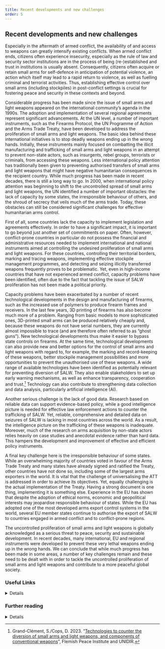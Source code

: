 ```yaml
---
title: Recent developments and new challenges
order: 5
---
```


## Recent developments and new challenges

Especially in the aftermath of armed conflict, the availability of and access to weapons can greatly intensify existing conflicts. When armed conflict ends, citizens often experience insecurity, especially as the rule of law and security sector institutions are in the process of being (re-)established and trust in institutions is usually absent. Consequently, citizens often acquire or retain small arms for self-defence in anticipation of potential violence, an action which itself may lead to a rapid return to violence, as well as fuelling criminal and terrorist activities. Thus, establishing effective control over small arms (including stockpiles) in post-conflict settings is crucial for fostering peace and security in these contexts and beyond.

Considerable progress has been made since the issue of small arms and light weapons appeared on the international community’s agenda in the 1990s. The adoption and implementation of several regional agreements represent significant advancements. At the UN level, a number of important instruments, such as the Firearms Protocol, the UN Programme of Action and the Arms Trade Treaty, have been developed to address the proliferation of small arms and light weapons. The basic idea behind these international initiatives is to stop deadly weapons ending up in the wrong hands. Initially, these instruments mainly focused on combatting the illicit manufacturing and trafficking of small arms and light weapons in an
attempt to prevent non-state actors, such as insurgents, rebel groups, terrorists or criminals,
from accessing these weapons. Less international policy attention has traditionally been given to preventing authorised transfers of small arms and light weapons that might have negative humanitarian consequences in the recipient country.
 While much progress has been made in recent decades, there is still a long way to go. In 2000, when international policy attention was beginning to shift to the uncontrolled spread of small arms and light weapons, the UN identified a number of important obstacles: the lack of capacity by some states, the irresponsible behaviour of others, and the shroud of secrecy that veils much of the arms trade. Today, these obstacles can still be considered significant challenges for effective humanitarian arms control.

First of all, some countries lack the capacity to implement legislation and agreements
effectively. In order to have a significant impact, it is important to go beyond just another set of commitments on paper. Often, however, conflict-prone countries in particular do not possess the financial and administrative resources needed to implement international and national instruments aimed at controlling the undesired proliferation of small arms and light weapons. For these countries, controlling their territorial borders, marking and tracing weapons, implementing effective stockpile management programmes, and detecting and seizing illicitly transferred weapons frequently proves to be problematic. Yet, even in high-income countries that have not experienced armed conflict, capacity problems have been identified, often due to the fact that tackling the issue of SALW proliferation has not been made a political priority.

Capacity problems have been exacerbated by a number of recent technological developments in the design and manufacturing of firearms, such as the increased use of polymers to produce
firearm frames and receivers. In the last few years, 3D printing of firearms has also become much more of a problem. Ranging from basic models to more sophisticated ones, 3D-printed small arms can be produced relatively cheaply and, because these weapons do not have serial numbers, they are currently almost impossible to trace (and are therefore often referred to as “ghost guns”). New technological developments thus make it easier to bypass state controls on firearms. At the same time, technological developments can also provide new and better options for the control of small arms and light weapons with regard to, for example, the marking and record-keeping of these weapons, better stockpile management possibilities and more opportunities to prevent the unauthorised use of these weapons. A wide range of available technologies have been identified as potentially relevant for preventing diversion of SALW. They also enable stakeholders to set up early warning mechanisms, as well as enhance transparency, cooperation and trust.[^6] Technology can also contribute to strengthening data collection and data analysis, particularly artificial intelligence (AI).

Another serious challenge is the lack of good data. Research based on reliable data can support evidence-based policy, while a good intelligence picture is needed for effective law enforcement actions to counter the trafficking of SALW. Yet, reliable, comprehensive and detailed data on seizures of SALW is lacking in most countries across the world. As a result, the intelligence picture on the trafficking of these weapons is inadequate. Moreover, much of the research on arms acquisition by non-state actors relies heavily on case studies and anecdotal evidence rather than hard data. This hampers the development and improvement of effective and efficient policy instruments.

A final key challenge here is the irresponsible behaviour of some states. While an overwhelming majority of countries voted in favour of the Arms Trade Treaty and many states have already signed and ratified the Treaty, other countries have not done so, including some of the largest arms exporters in the world. It is vital that the challenge of universalising the ATT is addressed in order to achieve its objectives. Yet, equally challenging is the actual implementation of the Treaty. Having a strong document is one thing, implementing it is something else. Experience in the EU has shown that despite the adoption of ethical norms, economic and geopolitical interests may jeopardise responsible behaviour of states. While the EU has adopted one of the most developed arms export control systems in the world, several EU member states continue to authorise the export of SALW to countries engaged in armed conflict and to conflict-prone regions.

The uncontrolled proliferation of small arms and light weapons is globally acknowledged as a serious threat to peace, security and sustainable development. In recent decades, many international, EU and regional instruments were developed to prevent these very lethal weapons ending up in the wrong hands. We can conclude that while much progress has been made in some areas, a number of key challenges remain and these need to be dealt with in order to tackle the uncontrolled proliferation of small arms and light weapons and contribute to a more peaceful global society.

### Useful Links
<DetailsGroup>
<Details summary="Relevant websites and research organisations">
* [Arms Trade Treaty](https://thearmstradetreaty.org/)
* [COARM database on arms exports](https://webgate.ec.europa.eu/eeasqap/sense/app/75fd8e6e-68ac-42dd-a078-f616633118bb/sheet/74299ecd-7a90-4b89-a509-92c9b96b86ba/state/analysis)
* [Conflict Armament Research](https://www.conflictarm.com/)
* [EU arms export control](https://www.eeas.europa.eu/eeas/arms-export-control-arms-trade-treaty_en)
* [Firearms Protocol](https://treaties.un.org/Pages/ViewDetails.aspx?src=TREATY&mtdsg_no=I-1&chapter=1&clang=_en)
* [Flemish Peace Institute](https://www.flemishpeaceinstitute.eu)
* [Small Arms Survey](https://www.smallarmssurvey.org/)
* [South Eastern and Eastern Europe Clearinghouse for the Control of Small Arms and Light Weapons (SEESAC)](https://www.seesac.org/)
* [UN Programme of Action on small arms and its International Tracing Instrument](https://disarmament.unoda.org/convarms/salw/programme-of-action/)
</Details>
</DetailsGroup>

### Further reading
<DetailsGroup>
<Details summary="Reference List">
* Acheson, R., (2020), Gender-based Violence and the Arms Trade, Special Section: Arms Trade Treaty and the Responsibility to Protect.
* Conflict Armament Research (2016), Investigating cross-border weapon transfers in the Sahel, London: Conflict Armament Research.
* Conflict Armament (2024), After the Caliphate: Islamic State weapons in high-profile operations in North-East Syria, London: Conflict Armament Research.
* Duquet, N. et al (2019), Armed to kill: An comprehensive analysis of the guns used in public mass shootings in Europe between 2009 and 2018, Brussels: Flemish Peace Institute.
* Duquet, N. (2019), The 2019 EU SALW Strategy: Towards an integrated and comprehensive approach, EU Non-Proliferation Consortium, Non-Proliferation Papers, No.62.
* Florquin, N., et al. (2020), Trade Update 2020 – An Eye on Ammunition Transfers to Africa, Small Arms Survey.
* Holtom, P. & Pavesi I. (2018), Trade Update 2018: Sub-Saharan Africa in Focus, Geneva: Small Arms Survey.
* Krause, K. (2010), "Small Arms", in Burgess (J.P.) (ed.), The Routledge Handbook of New Security Studies, London: Routledge Handbooks, 27-38.
* Saferworld (2016), Implementing the ATT: Essential elements of an effective arms transfer control system, London: Saferworld.
* UNIDIR (2018), The International Tracing Instrument: Examining options to support operationalization, Geneva: UNIDIR.
</Details>
</DetailsGroup>

[^6]: Grand-Clément, S./Cops, D. 2023. “[Technologies to counter the diversion of small arms and light weapons, and components of conventional weapons](https://vlaamsvredesinstituut.eu/wp-content/uploads/2023/08/20230828-FPI_UNIDIR-Paper-Technologies_DIGI-DEF.pdf)”, Flemish Peace Institute and UNIDIR.
